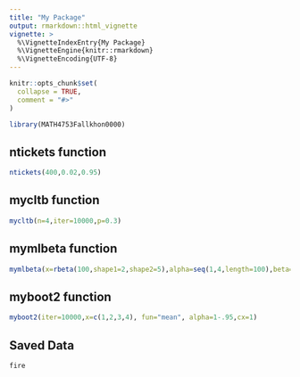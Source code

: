 ```yaml
---
title: "My Package"
output: rmarkdown::html_vignette
vignette: >
  %\VignetteIndexEntry{My Package}
  %\VignetteEngine{knitr::rmarkdown}
  %\VignetteEncoding{UTF-8}
---
```


```r
knitr::opts_chunk$set(
  collapse = TRUE,
  comment = "#>"
)
```

```r
library(MATH4753Fallkhon0000)
```


## ntickets function

```r
ntickets(400,0.02,0.95)
```



## mycltb function

```r
mycltb(n=4,iter=10000,p=0.3)
```





## mymlbeta function

```r
mymlbeta(x=rbeta(100,shape1=2,shape2=5),alpha=seq(1,4,length=100),beta=seq(2,8,length=100))
```




## myboot2 function

```r
myboot2(iter=10000,x=c(1,2,3,4), fun="mean", alpha=1-.95,cx=1)
```


## Saved Data


```r
fire
```

